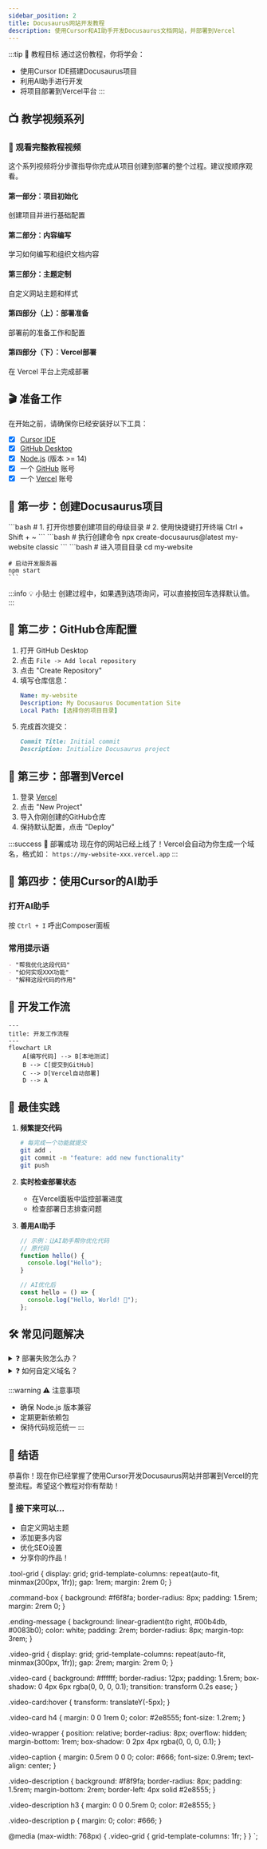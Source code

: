 ```yaml
---
sidebar_position: 2
title: Docusaurus网站开发教程
description: 使用Cursor和AI助手开发Docusaurus文档网站，并部署到Vercel
---
```



:::tip 🎯 教程目标
通过这份教程，你将学会：
- 使用Cursor IDE搭建Docusaurus项目
- 利用AI助手进行开发
- 将项目部署到Vercel平台
:::

## 📺 教学视频系列

<div className="video-description">
  <h3>🎥 观看完整教程视频</h3>
  <p>这个系列视频将分步骤指导你完成从项目创建到部署的整个过程。建议按顺序观看。</p>
</div>

<div className="video-grid">
  <div className="video-card">
    <h4>第一部分：项目初始化</h4>
    <div className="video-wrapper">
      <ReactPlayer
        url="/20241123_meeting_video/meeting_video1.mp4"
        controls={true}
        width="100%"
        height="100%"
        style={{ aspectRatio: '16/9' }}
      />
    </div>
    <p className="video-caption">创建项目并进行基础配置</p>
  </div>

  <div className="video-card">
    <h4>第二部分：内容编写</h4>
    <div className="video-wrapper">
      <ReactPlayer
        url="/20241123_meeting_video/meeting_video2.mp4"
        controls={true}
        width="100%"
        height="100%"
        style={{ aspectRatio: '16/9' }}
      />
    </div>
    <p className="video-caption">学习如何编写和组织文档内容</p>
  </div>

  <div className="video-card">
    <h4>第三部分：主题定制</h4>
    <div className="video-wrapper">
      <ReactPlayer
        url="/20241123_meeting_video/meeting_video3.mp4"
        controls={true}
        width="100%"
        height="100%"
        style={{ aspectRatio: '16/9' }}
      />
    </div>
    <p className="video-caption">自定义网站主题和样式</p>
  </div>

  <div className="video-card">
    <h4>第四部分（上）：部署准备</h4>
    <div className="video-wrapper">
      <ReactPlayer
        url="/20241123_meeting_video/meeting_video4_1.mp4"
        controls={true}
        width="100%"
        height="100%"
        style={{ aspectRatio: '16/9' }}
      />
    </div>
    <p className="video-caption">部署前的准备工作和配置</p>
  </div>

  <div className="video-card">
    <h4>第四部分（下）：Vercel部署</h4>
    <div className="video-wrapper">
      <ReactPlayer
        url="/20241123_meeting_video/meeting_video4_2_compressed.mp4"
        controls={true}
        width="100%"
        height="100%"
        style={{ aspectRatio: '16/9' }}
      />
    </div>
    <p className="video-caption">在 Vercel 平台上完成部署</p>
  </div>
</div>

## 🎬 准备工作

在开始之前，请确保你已经安装好以下工具：

<div className="tool-grid">

- [x] [Cursor IDE](https://cursor.sh)
- [x] [GitHub Desktop](https://desktop.github.com)
- [x] [Node.js](https://nodejs.org) (版本 >= 14)
- [x] 一个 [GitHub](https://github.com) 账号
- [x] 一个 [Vercel](https://vercel.com) 账号

</div>

## 🌟 第一步：创建Docusaurus项目

<Tabs>
  <TabItem value="step1" label="打开Cursor" default>
    ```bash
    # 1. 打开你想要创建项目的母级目录
    # 2. 使用快捷键打开终端
    Ctrl + Shift + ~
    ```
  </TabItem>
  <TabItem value="step2" label="创建项目">
    ```bash
    # 执行创建命令
    npx create-docusaurus@latest my-website classic
    ```
  </TabItem>
  <TabItem value="step3" label="打开项目">
    ```bash
    # 进入项目目录
    cd my-website
    
    # 启动开发服务器
    npm start
    ```
  </TabItem>
</Tabs>

:::info 💡 小贴士
创建过程中，如果遇到选项询问，可以直接按回车选择默认值。
:::

## 🔗 第二步：GitHub仓库配置

1. 打开 GitHub Desktop
2. 点击 `File -> Add local repository`
3. 点击 "Create Repository"
4. 填写仓库信息：
   ```yaml
   Name: my-website
   Description: My Docusaurus Documentation Site
   Local Path: [选择你的项目目录]
   ```
5. 完成首次提交：
   ```markdown
   Commit Title: Initial commit
   Description: Initialize Docusaurus project
   ```

## 🚀 第三步：部署到Vercel

1. 登录 [Vercel](https://vercel.com)
2. 点击 "New Project"
3. 导入你刚创建的GitHub仓库
4. 保持默认配置，点击 "Deploy"

:::success 🎉 部署成功
现在你的网站已经上线了！Vercel会自动为你生成一个域名，格式如：
`https://my-website-xxx.vercel.app`
:::

## 🤖 第四步：使用Cursor的AI助手

<div className="command-box">

### 打开AI助手
按 `Ctrl + I` 呼出Composer面板

### 常用提示语
```markdown
- "帮我优化这段代码"
- "如何实现XXX功能"
- "解释这段代码的作用"
```

</div>

## 📝 开发工作流

```mermaid
---
title: 开发工作流程
---
flowchart LR
    A[编写代码] --> B[本地测试]
    B --> C[提交到GitHub]
    C --> D[Vercel自动部署]
    D --> A
```

## 🎯 最佳实践

1. **频繁提交代码**
   ```bash
   # 每完成一个功能就提交
   git add .
   git commit -m "feature: add new functionality"
   git push
   ```

2. **实时检查部署状态**
   - 在Vercel面板中监控部署进度
   - 检查部署日志排查问题

3. **善用AI助手**
   ```javascript
   // 示例：让AI助手帮你优化代码
   // 原代码
   function hello() {
     console.log("Hello");
   }
   
   // AI优化后
   const hello = () => {
     console.log("Hello, World! 👋");
   };
   ```

## 🛠️ 常见问题解决

<details>
<summary>❓ 部署失败怎么办？</summary>

1. 检查 `package.json` 中的脚本配置
2. 查看Vercel的构建日志
3. 确保所有依赖都已正确安装

</details>

<details>
<summary>❓ 如何自定义域名？</summary>

1. 在Vercel项目设置中添加域名
2. 配置DNS记录
3. 等待DNS生效

</details>

:::warning ⚠️ 注意事项
- 确保 Node.js 版本兼容
- 定期更新依赖包
- 保持代码规范统一
:::

## 🎉 结语

恭喜你！现在你已经掌握了使用Cursor开发Docusaurus网站并部署到Vercel的完整流程。希望这个教程对你有帮助！

<div className="ending-message">

### 🌈 接下来可以...

- 自定义网站主题
- 添加更多内容
- 优化SEO设置
- 分享你的作品！

</div>

.tool-grid {
  display: grid;
  grid-template-columns: repeat(auto-fit, minmax(200px, 1fr));
  gap: 1rem;
  margin: 2rem 0;
}

.command-box {
  background: #f6f8fa;
  border-radius: 8px;
  padding: 1.5rem;
  margin: 2rem 0;
}

.ending-message {
  background: linear-gradient(to right, #00b4db, #0083b0);
  color: white;
  padding: 2rem;
  border-radius: 8px;
  margin-top: 3rem;
}

.video-grid {
  display: grid;
  grid-template-columns: repeat(auto-fit, minmax(300px, 1fr));
  gap: 2rem;
  margin: 2rem 0;
}

.video-card {
  background: #ffffff;
  border-radius: 12px;
  padding: 1.5rem;
  box-shadow: 0 4px 6px rgba(0, 0, 0, 0.1);
  transition: transform 0.2s ease;
}

.video-card:hover {
  transform: translateY(-5px);
}

.video-card h4 {
  margin: 0 0 1rem 0;
  color: #2e8555;
  font-size: 1.2rem;
}

.video-wrapper {
  position: relative;
  border-radius: 8px;
  overflow: hidden;
  margin-bottom: 1rem;
  box-shadow: 0 2px 4px rgba(0, 0, 0, 0.1);
}

.video-caption {
  margin: 0.5rem 0 0 0;
  color: #666;
  font-size: 0.9rem;
  text-align: center;
}

.video-description {
  background: #f8f9fa;
  border-radius: 8px;
  padding: 1.5rem;
  margin-bottom: 2rem;
  border-left: 4px solid #2e8555;
}

.video-description h3 {
  margin: 0 0 0.5rem 0;
  color: #2e8555;
}

.video-description p {
  margin: 0;
  color: #666;
}

@media (max-width: 768px) {
  .video-grid {
    grid-template-columns: 1fr;
  }
}
`; 